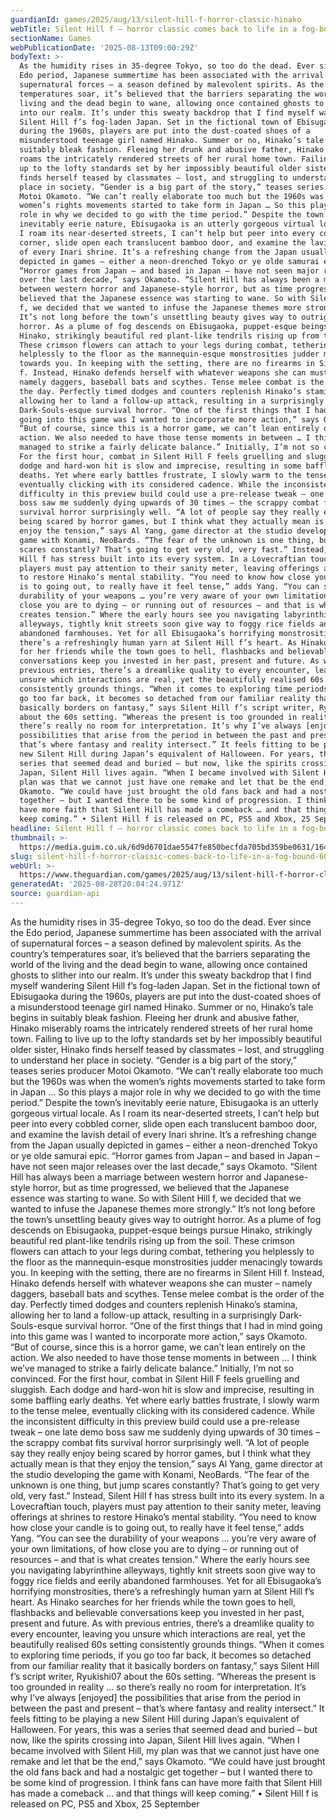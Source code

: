 ```yaml
---
guardianId: games/2025/aug/13/silent-hill-f-horror-classic-hinako
webTitle: Silent Hill f – horror classic comes back to life in a fog-bound 60s town
sectionName: Games
webPublicationDate: '2025-08-13T09:00:29Z'
bodyText: >-
  As the humidity rises in 35-degree Tokyo, so too do the dead. Ever since the
  Edo period, Japanese summertime has been associated with the arrival of
  supernatural forces – a season defined by malevolent spirits. As the country’s
  temperatures soar, it’s believed that the barriers separating the world of the
  living and the dead begin to wane, allowing once contained ghosts to slither
  into our realm. It’s under this sweaty backdrop that I find myself wandering
  Silent Hill f’s fog-laden Japan. Set in the fictional town of Ebisugaoka
  during the 1960s, players are put into the dust-coated shoes of a
  misunderstood teenage girl named Hinako. Summer or no, Hinako’s tale begins in
  suitably bleak fashion. Fleeing her drunk and abusive father, Hinako miserably
  roams the intricately rendered streets of her rural home town. Failing to live
  up to the lofty standards set by her impossibly beautiful older sister, Hinako
  finds herself teased by classmates – lost, and struggling to understand her
  place in society. “Gender is a big part of the story,” teases series producer
  Motoi Okamoto. “We can’t really elaborate too much but the 1960s was when the
  women’s rights movements started to take form in Japan … So this plays a major
  role in why we decided to go with the time period.” Despite the town’s
  inevitably eerie nature, Ebisugaoka is an utterly gorgeous virtual locale. As
  I roam its near-deserted streets, I can’t help but peer into every cobbled
  corner, slide open each translucent bamboo door, and examine the lavish detail
  of every Inari shrine. It’s a refreshing change from the Japan usually
  depicted in games – either a neon-drenched Tokyo or ye olde samurai epic.
  “Horror games from Japan – and based in Japan – have not seen major releases
  over the last decade,” says Okamoto. “Silent Hill has always been a marriage
  between western horror and Japanese-style horror, but as time progressed, we
  believed that the Japanese essence was starting to wane. So with Silent Hill
  f, we decided that we wanted to infuse the Japanese themes more strongly.”
  It’s not long before the town’s unsettling beauty gives way to outright
  horror. As a plume of fog descends on Ebisugaoka, puppet-esque beings pursue
  Hinako, strikingly beautiful red plant-like tendrils rising up from the soil.
  These crimson flowers can attach to your legs during combat, tethering you
  helplessly to the floor as the mannequin-esque monstrosities judder menacingly
  towards you. In keeping with the setting, there are no firearms in Silent Hill
  f. Instead, Hinako defends herself with whatever weapons she can muster –
  namely daggers, baseball bats and scythes. Tense melee combat is the order of
  the day. Perfectly timed dodges and counters replenish Hinako’s stamina,
  allowing her to land a follow-up attack, resulting in a surprisingly
  Dark-Souls-esque survival horror. “One of the first things that I had in mind
  going into this game was I wanted to incorporate more action,” says Okamoto.
  “But of course, since this is a horror game, we can’t lean entirely on the
  action. We also needed to have those tense moments in between … I think we’ve
  managed to strike a fairly delicate balance.” Initially, I’m not so convinced.
  For the first hour, combat in Silent Hill F feels gruelling and sluggish. Each
  dodge and hard-won hit is slow and imprecise, resulting in some baffling early
  deaths. Yet where early battles frustrate, I slowly warm to the tense melee,
  eventually clicking with its considered cadence. While the inconsistent
  difficulty in this preview build could use a pre-release tweak – one late demo
  boss saw me suddenly dying upwards of 30 times – the scrappy combat fits
  survival horror surprisingly well. “A lot of people say they really enjoy
  being scared by horror games, but I think what they actually mean is that they
  enjoy the tension,” says Al Yang, game director at the studio developing the
  game with Konami, NeoBards. “The fear of the unknown is one thing, but jump
  scares constantly? That’s going to get very old, very fast.” Instead, Silent
  Hill f has stress built into its every system. In a Lovecraftian touch,
  players must pay attention to their sanity meter, leaving offerings at shrines
  to restore Hinako’s mental stability. “You need to know how close your candle
  is to going out, to really have it feel tense,” adds Yang. “You can see the
  durability of your weapons … you’re very aware of your own limitations, of how
  close you are to dying – or running out of resources – and that is what
  creates tension.” Where the early hours see you navigating labyrinthine
  alleyways, tightly knit streets soon give way to foggy rice fields and eerily
  abandoned farmhouses. Yet for all Ebisugaoka’s horrifying monstrosities,
  there’s a refreshingly human yarn at Silent Hill f’s heart. As Hinako searches
  for her friends while the town goes to hell, flashbacks and believable
  conversations keep you invested in her past, present and future. As with
  previous entries, there’s a dreamlike quality to every encounter, leaving you
  unsure which interactions are real, yet the beautifully realised 60s setting
  consistently grounds things. “When it comes to exploring time periods, if you
  go too far back, it becomes so detached from our familiar reality that it
  basically borders on fantasy,” says Silent Hill f’s script writer, Ryukishi07
  about the 60s setting. “Whereas the present is too grounded in reality … so
  there’s really no room for interpretation. It’s why I’ve always [enjoyed] the
  possibilities that arise from the period in between the past and present –
  that’s where fantasy and reality intersect.” It feels fitting to be playing a
  new Silent Hill during Japan’s equivalent of Halloween. For years, this was a
  series that seemed dead and buried – but now, like the spirits crossing into
  Japan, Silent Hill lives again. “When I became involved with Silent Hill, my
  plan was that we cannot just have one remake and let that be the end,” says
  Okamoto. “We could have just brought the old fans back and had a nostalgic get
  together – but I wanted there to be some kind of progression. I think fans can
  have more faith that Silent Hill has made a comeback … and that things will
  keep coming.” • Silent Hill f is released on PC, PS5 and Xbox, 25 September
headline: Silent Hill f – horror classic comes back to life in a fog-bound 60s town
thumbnail: >-
  https://media.guim.co.uk/6d9d6701dae5547fe850becfda705bd359be0631/1648_16_4059_3247/500.jpg
slug: silent-hill-f-horror-classic-comes-back-to-life-in-a-fog-bound-60s-town
webUrl: >-
  https://www.theguardian.com/games/2025/aug/13/silent-hill-f-horror-classic-hinako
generatedAt: '2025-08-28T20:04:24.971Z'
source: guardian-api
---
```

As the humidity rises in 35-degree Tokyo, so too do the dead. Ever since the Edo period, Japanese summertime has been associated with the arrival of supernatural forces – a season defined by malevolent spirits. As the country’s temperatures soar, it’s believed that the barriers separating the world of the living and the dead begin to wane, allowing once contained ghosts to slither into our realm. It’s under this sweaty backdrop that I find myself wandering Silent Hill f’s fog-laden Japan. Set in the fictional town of Ebisugaoka during the 1960s, players are put into the dust-coated shoes of a misunderstood teenage girl named Hinako. Summer or no, Hinako’s tale begins in suitably bleak fashion. Fleeing her drunk and abusive father, Hinako miserably roams the intricately rendered streets of her rural home town. Failing to live up to the lofty standards set by her impossibly beautiful older sister, Hinako finds herself teased by classmates – lost, and struggling to understand her place in society. “Gender is a big part of the story,” teases series producer Motoi Okamoto. “We can’t really elaborate too much but the 1960s was when the women’s rights movements started to take form in Japan … So this plays a major role in why we decided to go with the time period.” Despite the town’s inevitably eerie nature, Ebisugaoka is an utterly gorgeous virtual locale. As I roam its near-deserted streets, I can’t help but peer into every cobbled corner, slide open each translucent bamboo door, and examine the lavish detail of every Inari shrine. It’s a refreshing change from the Japan usually depicted in games – either a neon-drenched Tokyo or ye olde samurai epic. “Horror games from Japan – and based in Japan – have not seen major releases over the last decade,” says Okamoto. “Silent Hill has always been a marriage between western horror and Japanese-style horror, but as time progressed, we believed that the Japanese essence was starting to wane. So with Silent Hill f, we decided that we wanted to infuse the Japanese themes more strongly.” It’s not long before the town’s unsettling beauty gives way to outright horror. As a plume of fog descends on Ebisugaoka, puppet-esque beings pursue Hinako, strikingly beautiful red plant-like tendrils rising up from the soil. These crimson flowers can attach to your legs during combat, tethering you helplessly to the floor as the mannequin-esque monstrosities judder menacingly towards you. In keeping with the setting, there are no firearms in Silent Hill f. Instead, Hinako defends herself with whatever weapons she can muster – namely daggers, baseball bats and scythes. Tense melee combat is the order of the day. Perfectly timed dodges and counters replenish Hinako’s stamina, allowing her to land a follow-up attack, resulting in a surprisingly Dark-Souls-esque survival horror. “One of the first things that I had in mind going into this game was I wanted to incorporate more action,” says Okamoto. “But of course, since this is a horror game, we can’t lean entirely on the action. We also needed to have those tense moments in between … I think we’ve managed to strike a fairly delicate balance.” Initially, I’m not so convinced. For the first hour, combat in Silent Hill F feels gruelling and sluggish. Each dodge and hard-won hit is slow and imprecise, resulting in some baffling early deaths. Yet where early battles frustrate, I slowly warm to the tense melee, eventually clicking with its considered cadence. While the inconsistent difficulty in this preview build could use a pre-release tweak – one late demo boss saw me suddenly dying upwards of 30 times – the scrappy combat fits survival horror surprisingly well. “A lot of people say they really enjoy being scared by horror games, but I think what they actually mean is that they enjoy the tension,” says Al Yang, game director at the studio developing the game with Konami, NeoBards. “The fear of the unknown is one thing, but jump scares constantly? That’s going to get very old, very fast.” Instead, Silent Hill f has stress built into its every system. In a Lovecraftian touch, players must pay attention to their sanity meter, leaving offerings at shrines to restore Hinako’s mental stability. “You need to know how close your candle is to going out, to really have it feel tense,” adds Yang. “You can see the durability of your weapons … you’re very aware of your own limitations, of how close you are to dying – or running out of resources – and that is what creates tension.” Where the early hours see you navigating labyrinthine alleyways, tightly knit streets soon give way to foggy rice fields and eerily abandoned farmhouses. Yet for all Ebisugaoka’s horrifying monstrosities, there’s a refreshingly human yarn at Silent Hill f’s heart. As Hinako searches for her friends while the town goes to hell, flashbacks and believable conversations keep you invested in her past, present and future. As with previous entries, there’s a dreamlike quality to every encounter, leaving you unsure which interactions are real, yet the beautifully realised 60s setting consistently grounds things. “When it comes to exploring time periods, if you go too far back, it becomes so detached from our familiar reality that it basically borders on fantasy,” says Silent Hill f’s script writer, Ryukishi07 about the 60s setting. “Whereas the present is too grounded in reality … so there’s really no room for interpretation. It’s why I’ve always [enjoyed] the possibilities that arise from the period in between the past and present – that’s where fantasy and reality intersect.” It feels fitting to be playing a new Silent Hill during Japan’s equivalent of Halloween. For years, this was a series that seemed dead and buried – but now, like the spirits crossing into Japan, Silent Hill lives again. “When I became involved with Silent Hill, my plan was that we cannot just have one remake and let that be the end,” says Okamoto. “We could have just brought the old fans back and had a nostalgic get together – but I wanted there to be some kind of progression. I think fans can have more faith that Silent Hill has made a comeback … and that things will keep coming.” • Silent Hill f is released on PC, PS5 and Xbox, 25 September
